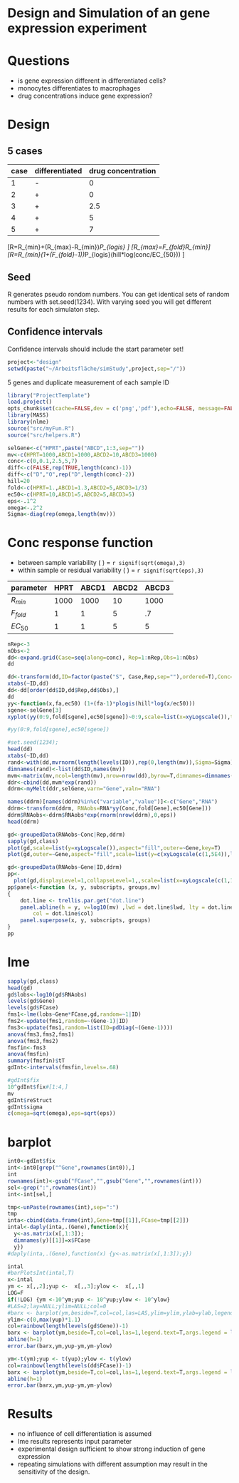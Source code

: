 Design and Simulation of an gene expression experiment
======================================================

# Questions
- is gene expression different in differentiated cells?
- monocytes differentiates to macrophages
- drug concentrations induce gene expression?

# Design

## 5 cases
 case | differentiated  | drug concentration  
 ------------- | ------------- | -------------  
 1 | - | 0  
 2  | + | 0  
 3 | + | 2.5  
 4 | + | 5  
 5 | + | 7  


\[R=R_{min}+(R_{max}-R_{min})*P_{logis} \]
\[R_{max}=F_{fold}\times R_{min}\]
\[R=R_{min}(1+(F_{fold}-1))*P_{logis}(hill*log(conc/EC_{50})) \]

## Seed
R generates pseudo rondom numbers. You can get identical sets of random numbers with set.seed(1234). With varying seed you will get different results for each simulaton step.

## Confidence intervals
Confidence intervals should include the start parameter set!

```r
project<-"design"
setwd(paste("~/Arbeitsfläche/simStudy",project,sep="/"))
```

5 genes and duplicate measurement of each sample ID

```r
library("ProjectTemplate")
load.project()
opts_chunk$set(cache=FALSE,dev = c('png','pdf'),echo=FALSE, message=FALSE, fig.width=11,fig.height=8,warning=FALSE,results='hide')
library(MASS)
library(nlme)
source("src/myFun.R")
source("src/helpers.R")
```

```r
selGene<-c("HPRT",paste("ABCD",1:3,sep=""))
mv<-c(HPRT=1000,ABCD1=1000,ABCD2=10,ABCD3=1000)
conc<-c(0,0.1,2.5,5,7)
diff<-c(FALSE,rep(TRUE,length(conc)-1))
diff<-c("D","O",rep("D",length(conc)-2))
hill=20
fold<-c(HPRT=1.,ABCD1=1.3,ABCD2=5,ABCD3=1/3)
ec50<-c(HPRT=10,ABCD1=5,ABCD2=5,ABCD3=5)
eps<-.1^2
omega<-.2^2
Sigma<-diag(rep(omega,length(mv)))

```


# Conc response function

- between sample variability \( \omega \) = `r signif(sqrt(omega),3)`
- within sample or residual variability \( \sigma \) = `r signif(sqrt(eps),3)`

parameter | HPRT | ABCD1 | ABCD2 | ABCD3
 -------- | ----- |----- | ----- | -----
$R_{min}$ | 1000  | 1000 | 10 | 1000
$F_{fold}$ | 1  | 1 | 5 | .7
$EC_{50}$ | 1  | 1 | 5 | 5


```r
nRep<-3
nObs<-2
dd<-expand.grid(Case=seq(along=conc), Rep=1:nRep,Obs=1:nObs)
dd

dd<-transform(dd,ID=factor(paste("S", Case,Rep,sep=""),ordered=T),Conc=conc[Case],FCase=LETTERS[Case])
xtabs(~ID,dd)
dd<-dd[order(dd$ID,dd$Rep,dd$Obs),]
dd
yy<-function(x,fa,ec50) (1+(fa-1)*plogis(hill*log(x/ec50)))
sgene<-selGene[3]
xyplot(yy(0:9,fold[sgene],ec50[sgene])~0:9,scale=list(x=xyLogscale()),type="b")

#yy(0:9,fold[sgene],ec50[sgene])
```



```r
#set.seed(1234);
head(dd)
xtabs(~ID,dd)
rand<-with(dd,mvrnorm(length(levels(ID)),rep(0,length(mv)),Sigma=Sigma)[ID,])
dimnames(rand)<-list(dd$ID,names(mv))
mvm<-matrix(mv,ncol=length(mv),nrow=nrow(dd),byrow=T,dimnames=dimnames(rand) )
ddr<-cbind(dd,mvm*exp(rand))
ddrm<-myMelt(ddr,selGene,varn="Gene",valn="RNA")

```


```r
names(ddrm)[names(ddrm)%in%c("variable","value")]<-c("Gene","RNA")
ddrm<-transform(ddrm, RNAobs=RNA*yy(Conc,fold[Gene],ec50[Gene]))
ddrm$RNAobs<-ddrm$RNAobs*exp(rnorm(nrow(ddrm),0,eps))         
head(ddrm)
```

```r
gd<-groupedData(RNAobs~Conc|Rep,ddrm)
sapply(gd,class)
plot(gd,scale=list(y=xyLogscale()),aspect="fill",outer=~Gene,key=T)
plot(gd,outer=~Gene,aspect="fill",scale=list(y=c(xyLogscale(c(1,5E4)),list(relation="free"))),key=T)

```



```r
gd<-groupedData(RNAobs~Gene|ID,ddrm)
pp<-
  plot(gd,displayLevel=1,collapseLevel=1,,scale=list(x=xyLogscale(c(1,1E4))),aspect="fill",inner=~Gene,mv=mv)
pp$panel<-function (x, y, subscripts, groups,mv) 
{
    dot.line <- trellis.par.get("dot.line")
    panel.abline(h = y, v=log10(mv) ,lwd = dot.line$lwd, lty = dot.line$lty, 
        col = dot.line$col)
    panel.superpose(x, y, subscripts, groups)
}
pp

```

# lme

```r
sapply(gd,class)
head(gd)
gd$lobs<-log10(gd$RNAobs)
levels(gd$Gene)
levels(gd$FCase)
fms1<-lme(lobs~Gene*FCase,gd,random=~1|ID)
fms2<-update(fms1,random=~(Gene-1)|ID)
fms3<-update(fms1,random=list(ID=pdDiag(~(Gene-1))))
anova(fms3,fms2,fms1)
anova(fms3,fms2)
fmsfin<-fms3
anova(fmsfin)
summary(fmsfin)$tT
gdInt<-intervals(fmsfin,levels=.68)

```


```r
#gdInt$fix
10^gdInt$fix#[1:4,]
mv
gdInt$reStruct
gdInt$sigma
c(omega=sqrt(omega),eps=sqrt(eps))
```



# barplot


```r
int0<-gdInt$fix
int<-int0[grep("^Gene",rownames(int0)),]
int
rownames(int)<-gsub("FCase","",gsub("Gene","",rownames(int)))
sel<-grep(":",rownames(int))
int<-int[sel,]

tmp<-unPaste(rownames(int),sep=":")
tmp
inta<-cbind(data.frame(int),Gene=tmp[[1]],FCase=tmp[[2]])
intal<-daply(inta,.(Gene),function(x){
  y<-as.matrix(x[,1:3]);
  dimnames(y)[[1]]=x$FCase
  y})
#daply(inta,.(Gene),function(x) {y<-as.matrix(x[,1:3]);y})

intal
#barPlotsInt(intal,T)
x<-intal
ym <- x[,,2];yup <-  x[,,3];ylow <-  x[,,1]
LOG=F
if(!LOG) {ym <-10^ym;yup <- 10^yup;ylow <- 10^ylow}
#LAS=2;lay=NULL;ylim=NULL;col=0
#barx <- barplot(ym,beside=T,col=col,las=LAS,ylim=ylim,ylab=ylab,legend.text=T,args.legend = list(x = leg,ncol=2,bty = "n"),layout=lay)
ylim<-c(0,max(yup)*1.1)
col=rainbow(length(levels(gd$Gene))-1)
barx <- barplot(ym,beside=T,col=col,las=1,legend.text=T,args.legend = list(x = "topleft",ncol=1,bty = "n"),ylim=ylim)
abline(h=1)
error.bar(barx,ym,yup-ym,ym-ylow)

```

```r
ym<-t(ym);yup <- t(yup);ylow <- t(ylow)
col=rainbow(length(levels(dd$FCase))-1)
barx <- barplot(ym,beside=T,col=col,las=1,legend.text=T,args.legend = list(x = "topleft",ncol=1,bty = "n"),ylim=ylim)
abline(h=1)
error.bar(barx,ym,yup-ym,ym-ylow)
```


# Results

- no influence of cell differentiation is assumed
- lme results represents input parameter
- experimental design sufficient to show strong induction of gene expression
- repeating simulations with different assumption may result in the sensitivity of the design.


